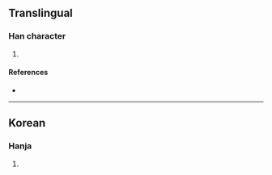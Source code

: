 {{character info/new}}
==Translingual==

===Han character===
{{Han char|rn=9|rad=人|as=07|sn=9|four=|canj=OAIL|ids=⿰亻即}}

# {{defn|Han|sort=人07}}

====References====
* {{Han ref|kx=0106.041|dkj=|dj=|hdz=|uh=3461|ud=13409|bh=|bd=}}

----

==Korean==

===Hanja===
{{ko-hanja|hangeul=즉|rv=jeuk|mr=chŭk|y=cuk}}

# {{gloss|unknown meaning, used rarely in China or Korea}}
